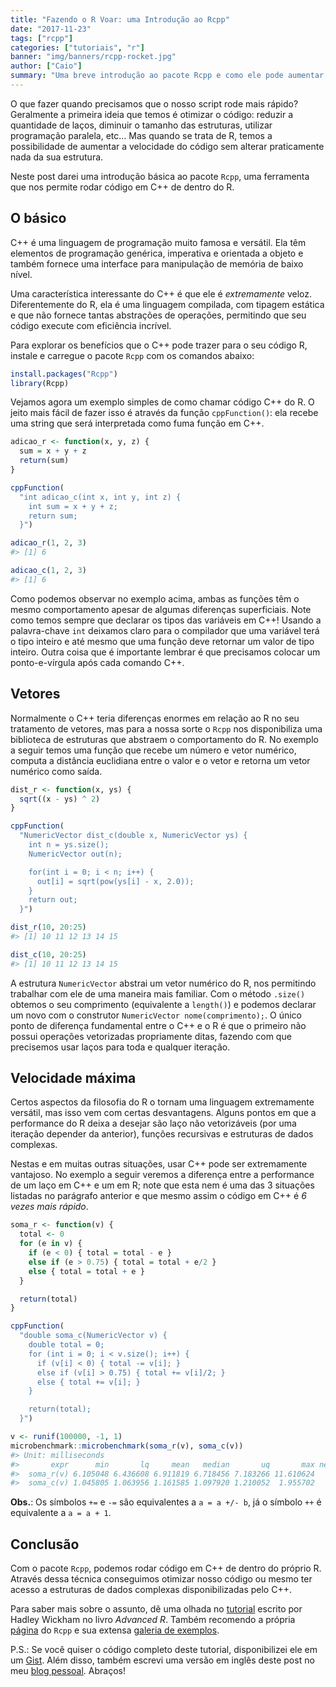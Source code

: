```yaml
---
title: "Fazendo o R Voar: uma Introdução ao Rcpp"
date: "2017-11-23"
tags: ["rcpp"]
categories: ["tutoriais", "r"]
banner: "img/banners/rcpp-rocket.jpg"
author: ["Caio"]
summary: "Uma breve introdução ao pacote Rcpp e como ele pode aumentar a eficiência do seu código."
---
```


O que fazer quando precisamos que o nosso script rode mais rápido? Geralmente a primeira ideia que temos é otimizar o código: reduzir a quantidade de laços, diminuir o tamanho das estruturas, utilizar programação paralela, etc... Mas quando se trata de R, temos a possibilidade de aumentar a velocidade do código sem alterar praticamente nada da sua estrutura.

Neste post darei uma introdução básica ao pacote `Rcpp`, uma ferramenta que nos permite rodar código em C++ de dentro do R.

O básico
--------

C++ é uma linguagem de programação muito famosa e versátil. Ela têm elementos de programação genérica, imperativa e orientada a objeto e também fornece uma interface para manipulação de memória de baixo nível.

Uma característica interessante do C++ é que ele é *extremamente* veloz. Diferentemente do R, ela é uma linguagem compilada, com tipagem estática e que não fornece tantas abstrações de operações, permitindo que seu código execute com eficiência incrível.

Para explorar os benefícios que o C++ pode trazer para o seu código R, instale e carregue o pacote `Rcpp` com os comandos abaixo:

``` r
install.packages("Rcpp")
library(Rcpp)
```

Vejamos agora um exemplo simples de como chamar código C++ do R. O jeito mais fácil de fazer isso é através da função `cppFunction()`: ela recebe uma string que será interpretada como fuma função em C++.

``` r
adicao_r <- function(x, y, z) {
  sum = x + y + z
  return(sum)
}

cppFunction(
  "int adicao_c(int x, int y, int z) {
    int sum = x + y + z;
    return sum;
  }")

adicao_r(1, 2, 3)
#> [1] 6

adicao_c(1, 2, 3)
#> [1] 6
```

Como podemos observar no exemplo acima, ambas as funções têm o mesmo comportamento apesar de algumas diferenças superficiais. Note como temos sempre que declarar os tipos das variáveis em C++! Usando a palavra-chave `int` deixamos claro para o compilador que uma variável terá o tipo inteiro e até mesmo que uma função deve retornar um valor de tipo inteiro. Outra coisa que é importante lembrar é que precisamos colocar um ponto-e-vírgula após cada comando C++.

Vetores
-------

Normalmente o C++ teria diferenças enormes em relação ao R no seu tratamento de vetores, mas para a nossa sorte o `Rcpp` nos disponibiliza uma biblioteca de estruturas que abstraem o comportamento do R. No exemplo a seguir temos uma função que recebe um número e vetor numérico, computa a distância euclidiana entre o valor e o vetor e retorna um vetor numérico como saída.

``` r
dist_r <- function(x, ys) {
  sqrt((x - ys) ^ 2)
}

cppFunction(
  "NumericVector dist_c(double x, NumericVector ys) {
    int n = ys.size();
    NumericVector out(n);

    for(int i = 0; i < n; i++) {
      out[i] = sqrt(pow(ys[i] - x, 2.0));
    }
    return out;
  }")

dist_r(10, 20:25)
#> [1] 10 11 12 13 14 15

dist_c(10, 20:25)
#> [1] 10 11 12 13 14 15
```

A estrutura `NumericVector` abstrai um vetor numérico do R, nos permitindo trabalhar com ele de uma maneira mais familiar. Com o método `.size()` obtemos o seu comprimento (equivalente a `length()`) e podemos declarar um novo com o construtor `NumericVector nome(comprimento);`. O único ponto de diferença fundamental entre o C++ e o R é que o primeiro não possui operações vetorizadas propriamente ditas, fazendo com que precisemos usar laços para toda e qualquer iteração.

Velocidade máxima
-----------------

Certos aspectos da filosofia do R o tornam uma linguagem extremamente versátil, mas isso vem com certas desvantagens. Alguns pontos em que a performance do R deixa a desejar são laço não vetorizáveis (por uma iteração depender da anterior), funções recursivas e estruturas de dados complexas.

Nestas e em muitas outras situações, usar C++ pode ser extremamente vantajoso. No exemplo a seguir veremos a diferença entre a performance de um laço em C++ e um em R; note que esta nem é uma das 3 situações listadas no parágrafo anterior e que mesmo assim o código em C++ é *6 vezes mais rápido*.

``` r
soma_r <- function(v) {
  total <- 0
  for (e in v) {
    if (e < 0) { total = total - e }
    else if (e > 0.75) { total = total + e/2 }
    else { total = total + e }
  }

  return(total)
}

cppFunction(
  "double soma_c(NumericVector v) {
    double total = 0;
    for (int i = 0; i < v.size(); i++) {
      if (v[i] < 0) { total -= v[i]; }
      else if (v[i] > 0.75) { total += v[i]/2; }
      else { total += v[i]; }
    }

    return(total);
  }")

v <- runif(100000, -1, 1)
microbenchmark::microbenchmark(soma_r(v), soma_c(v))
#> Unit: milliseconds
#>       expr      min       lq     mean   median       uq       max neval
#>  soma_r(v) 6.105048 6.436608 6.911819 6.718456 7.183266 11.610624   100
#>  soma_c(v) 1.045805 1.063956 1.161585 1.097920 1.210052  1.955702   100
```

**Obs.**: Os símbolos `+=` e `-=` são equivalentes a `a = a +/- b`, já o símbolo `++` é equivalente a `a = a + 1`.

Conclusão
---------

Com o pacote `Rcpp`, podemos rodar código em C++ de dentro do próprio R. Através dessa técnica conseguimos otimizar nosso código ou mesmo ter acesso a estruturas de dados complexas disponibilizadas pelo C++.

Para saber mais sobre o assunto, dê uma olhada no [tutorial](http://adv-r.had.co.nz/Rcpp.html) escrito por Hadley Wickham no livro *Advanced R*. Também recomendo a própria [página](http://www.rcpp.org/) do `Rcpp` e sua extensa [galeria de exemplos](http://gallery.rcpp.org/).

P.S.: Se você quiser o código completo deste tutorial, disponibilizei ele em um [Gist](https://gist.github.com/ctlente/8d6c025a8e60319fdba63f247cef164a). Além disso, também escrevi uma versão em inglês deste post no meu [blog pessoal](http://ctlente.com/en/rcpp-intro/). Abraços!
